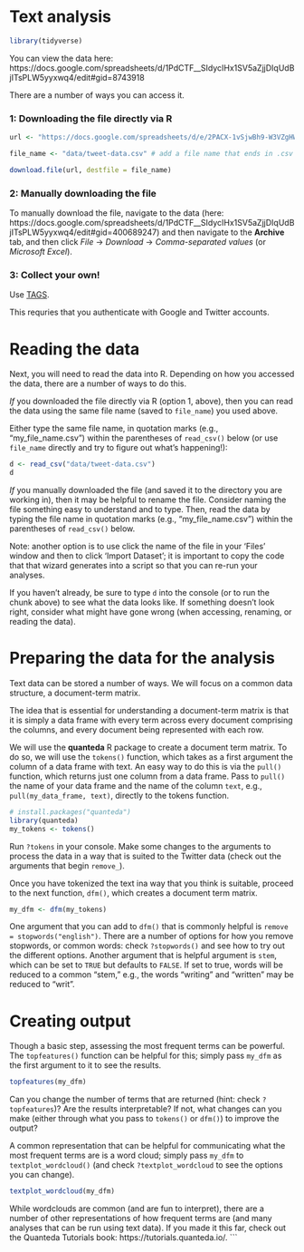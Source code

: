 # Text analysis

```r
library(tidyverse)
```

You can view the data here: https://docs.google.com/spreadsheets/d/1PdCTF__SIdycIHx1SV5aZjjDIqUdBjITsPLW5yyxwq4/edit#gid=8743918

There are a number of ways you can access it.

### 1: Downloading the file directly via R

```r
url <- "https://docs.google.com/spreadsheets/d/e/2PACX-1vSjwBh9-W3VZgHWWuM2NTsruuN1viqdS7oYXN6Q2Ztu-8-IxFjLtLEWCBoQzvzXcp2ddnwgCj_M3JEZ/pub?gid=400689247&single=true&output=csv"

file_name <- "data/tweet-data.csv" # add a file name that ends in .csv

download.file(url, destfile = file_name)
```

### 2: Manually downloading the file

To manually download the file, navigate to the data (here: https://docs.google.com/spreadsheets/d/1PdCTF__SIdycIHx1SV5aZjjDIqUdBjITsPLW5yyxwq4/edit#gid=400689247) and then navigate to the **Archive** tab, and then click *File* -> *Download* -> *Comma-separated values* (or *Microsoft Excel*).

### 3: Collect your own!

Use [TAGS](https://tags.hawksey.info/). 

This requries that you authenticate with Google and Twitter accounts.

# Reading the data

Next, you will need to read the data into R. Depending on how you accessed the data, there are a number of ways to do this.

*If* you downloaded the file directly via R (option 1, above), then you can read the data using the same file name (saved to `file_name`) you used above.

Either type the same file name, in quotation marks (e.g., "my_file_name.csv") within the parentheses of `read_csv()` below (or use `file_name` directly and try to figure out what's happening!):

```r
d <- read_csv("data/tweet-data.csv")
d
```

*If* you manually downloaded the file (and saved it to the directory you are working in), then it may be helpful to rename the file. Consider naming the file something easy to understand and to type. Then, read the data by typing the file name in quotation marks (e.g., "my_file_name.csv") within the parentheses of `read_csv()` below. 

Note: another option is to use click the name of the file in your 'Files' window and then to click 'Import Dataset'; it is important to copy the code that that wizard generates into a script so that you can re-run your analyses.

If you haven't already, be sure to type `d` into the console (or to run the chunk above) to see what the data looks like. If something doesn't look right, consider what might have gone wrong (when accessing, renaming, or reading the data).

# Preparing the data for the analysis

Text data can be stored a number of ways. We will focus on a common data structure, a document-term matrix. 

The idea that is essential for understanding a document-term matrix is that it is simply a data frame with every term across every document comprising the columns, and every document being represented with each row. 

We will use the **quanteda** R package to create a document term matrix. To do so, we will use the `tokens()` function, which takes as a first argument the column of a data frame with text. An easy way to do this is via the `pull()` function, which returns just one column from a data frame. Pass to `pull()` the name of your data frame and the name of the column `text`, e.g., `pull(my_data_frame, text)`, directly to the tokens function.

```r
# install.packages("quanteda")
library(quanteda)
my_tokens <- tokens()
```

Run `?tokens` in your console. Make some changes to the arguments to process the data in a way that is suited to the Twitter data (check out the arguments that begin `remove_`).

Once you have tokenized the text ina  way that you think is suitable, proceed to the next function, `dfm()`, which creates a document term matrix.

```r
my_dfm <- dfm(my_tokens)
```

One argument that you can add to `dfm()` that is commonly helpful is `remove = stopwords("english")`. There are a number of options for how you remove stopwords, or common words: check `?stopwords()` and see how to try out the different options. Another argument that is helpful argument is `stem`, which can be set to `TRUE` but defaults to `FALSE`. If set to true, words will be reduced to a common "stem," e.g., the words "writing" and "written" may be reduced to "writ".

# Creating output

Though a basic step, assessing the most frequent terms can be powerful. The `topfeatures()` function can be helpful for this; simply pass `my_dfm` as the first argument to it to see the results.

```r
topfeatures(my_dfm)
```

Can you change the number of terms that are returned (hint: check `?topfeatures`)? Are the results interpretable? If not, what changes can you make (either through what you pass to `tokens()` or `dfm()`) to improve the output?

A common representation that can be helpful for communicating what the most frequent terms are is a word cloud; simply pass `my_dfm` to `textplot_wordcloud()` (and check `?textplot_wordcloud` to see the options you can change).

```r
textplot_wordcloud(my_dfm)
```

While wordclouds are common (and are fun to interpret), there are a number of other representations of how frequent terms are (and many analyses that can be run using text data). If you made it this far, check out the Quanteda Tutorials book: https://tutorials.quanteda.io/.
```